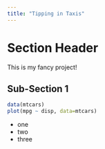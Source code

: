 ```yaml
---
title: "Tipping in Taxis"
---
```


# Section Header

This is my fancy project!

## Sub-Section 1

```r
data(mtcars)
plot(mpg ~ disp, data=mtcars)
```

-   one
-   two
-   three

